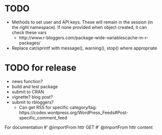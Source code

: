 # TODO
* Methods to set user and API keys. These will remain in the session (in the right namespace). If none provided when object created, it can check these vars
    * http://www.r-bloggers.com/package-wide-variablescache-in-r-packages/
* Replace cat/sprintf with message(), warning(), stop() where appropriate



# TODO for release
* news function?
* build and test package
* submit to CRAN
* vignette? blog post?
* submit to rbloggers?
    * Can get RSS for specific category/tag: https://codex.wordpress.org/WordPress_Feeds#Post-specific_comment_feed

For documentation
#' @importFrom httr GET
#' @importFrom httr content